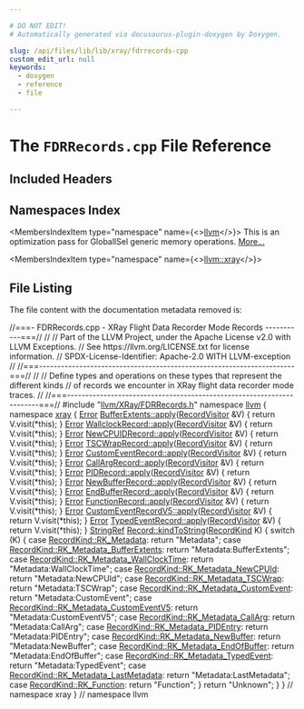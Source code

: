 ```yaml
---

# DO NOT EDIT!
# Automatically generated via docusaurus-plugin-doxygen by Doxygen.

slug: /api/files/lib/lib/xray/fdrrecords-cpp
custom_edit_url: null
keywords:
  - doxygen
  - reference
  - file

---
```





# The `FDRRecords.cpp` File Reference

<DoxygenPage pluginConfig={pluginConfig}>



## Included Headers

<IncludesList>
<IncludesListItem
  filePath="llvm/XRay/FDRRecords.h"
  permalink="/docs/api/files/include/include/llvm/include/llvm/xray/fdrrecords-h"
  isLocal="true" />
</IncludesList>

## Namespaces Index

<MembersIndex>

<MembersIndexItem
  type="namespace"
  name={<><a href="/docs/api/namespaces/llvm">llvm</a></>}>
This is an optimization pass for GlobalISel generic memory operations. <a href="/docs/api/namespaces/llvm/#details">More...</a>
</MembersIndexItem>

<MembersIndexItem
  type="namespace"
  name={<><a href="/docs/api/namespaces/llvm/xray">llvm::xray</a></>}>
</MembersIndexItem>

</MembersIndex>


## File Listing

The file content with the documentation metadata removed is:

<ProgramListing>

<Link id="l00001" /><CodeLine lineNumber="1"><span class="doxyHighlightComment">//===- FDRRecords.cpp -  XRay Flight Data Recorder Mode Records -----------===//</span></CodeLine>
<Link id="l00002" /><CodeLine lineNumber="2"><span class="doxyHighlightComment">//</span></CodeLine>
<Link id="l00003" /><CodeLine lineNumber="3"><span class="doxyHighlightComment">// Part of the LLVM Project, under the Apache License v2.0 with LLVM Exceptions.</span></CodeLine>
<Link id="l00004" /><CodeLine lineNumber="4"><span class="doxyHighlightComment">// See https://llvm.org/LICENSE.txt for license information.</span></CodeLine>
<Link id="l00005" /><CodeLine lineNumber="5"><span class="doxyHighlightComment">// SPDX-License-Identifier: Apache-2.0 WITH LLVM-exception</span></CodeLine>
<Link id="l00006" /><CodeLine lineNumber="6"><span class="doxyHighlightComment">//</span></CodeLine>
<Link id="l00007" /><CodeLine lineNumber="7"><span class="doxyHighlightComment">//===----------------------------------------------------------------------===//</span></CodeLine>
<Link id="l00008" /><CodeLine lineNumber="8"><span class="doxyHighlightComment">//</span></CodeLine>
<Link id="l00009" /><CodeLine lineNumber="9"><span class="doxyHighlightComment">// Define types and operations on these types that represent the different kinds</span></CodeLine>
<Link id="l00010" /><CodeLine lineNumber="10"><span class="doxyHighlightComment">// of records we encounter in XRay flight data recorder mode traces.</span></CodeLine>
<Link id="l00011" /><CodeLine lineNumber="11"><span class="doxyHighlightComment">//</span></CodeLine>
<Link id="l00012" /><CodeLine lineNumber="12"><span class="doxyHighlightComment">//===----------------------------------------------------------------------===//</span></CodeLine>
<Link id="l00013" /><CodeLine lineNumber="13"><span class="doxyHighlightPreprocessor">#include &quot;<a href="/docs/api/files/include/include/llvm/include/llvm/xray/fdrrecords-h">llvm/XRay/FDRRecords.h</a>&quot;</span></CodeLine>
<Link id="l00014" /><CodeLine lineNumber="14"></CodeLine>
<Link id="l00015" /><CodeLine lineNumber="15"><span class="doxyHighlightKeyword">namespace </span><span class="doxyHighlight"><a href="/docs/api/namespaces/llvm">llvm</a> &#123;</span></CodeLine>
<Link id="l00016" /><CodeLine lineNumber="16"><span class="doxyHighlightKeyword">namespace </span><span class="doxyHighlight"><a href="/docs/api/namespaces/llvm/xray">xray</a> &#123;</span></CodeLine>
<Link id="l00017" /><CodeLine lineNumber="17"></CodeLine>
<Link id="l00018" /><CodeLine lineNumber="18" lineLink="/docs/api/classes/llvm/xray/bufferextents/#a376632cbede7e2bded3334b04c3f5172"><span class="doxyHighlight"><a href="/docs/api/classes/llvm/error">Error</a> <a href="/docs/api/classes/llvm/xray/bufferextents/#a376632cbede7e2bded3334b04c3f5172">BufferExtents::apply</a>(<a href="/docs/api/classes/llvm/xray/recordvisitor">RecordVisitor</a> &amp;V) &#123; </span><span class="doxyHighlightKeywordFlow">return</span><span class="doxyHighlight"> V.visit(&#42;</span><span class="doxyHighlightKeyword">this</span><span class="doxyHighlight">); &#125;</span></CodeLine>
<Link id="l00019" /><CodeLine lineNumber="19" lineLink="/docs/api/classes/llvm/xray/wallclockrecord/#aeed24e58445e3b89e46e9f050302f3e2"><span class="doxyHighlight"><a href="/docs/api/classes/llvm/error">Error</a> <a href="/docs/api/classes/llvm/xray/wallclockrecord/#aeed24e58445e3b89e46e9f050302f3e2">WallclockRecord::apply</a>(<a href="/docs/api/classes/llvm/xray/recordvisitor">RecordVisitor</a> &amp;V) &#123; </span><span class="doxyHighlightKeywordFlow">return</span><span class="doxyHighlight"> V.visit(&#42;</span><span class="doxyHighlightKeyword">this</span><span class="doxyHighlight">); &#125;</span></CodeLine>
<Link id="l00020" /><CodeLine lineNumber="20" lineLink="/docs/api/classes/llvm/xray/newcpuidrecord/#affd21d671d50fb90afbf49ec451325c8"><span class="doxyHighlight"><a href="/docs/api/classes/llvm/error">Error</a> <a href="/docs/api/classes/llvm/xray/newcpuidrecord/#affd21d671d50fb90afbf49ec451325c8">NewCPUIDRecord::apply</a>(<a href="/docs/api/classes/llvm/xray/recordvisitor">RecordVisitor</a> &amp;V) &#123; </span><span class="doxyHighlightKeywordFlow">return</span><span class="doxyHighlight"> V.visit(&#42;</span><span class="doxyHighlightKeyword">this</span><span class="doxyHighlight">); &#125;</span></CodeLine>
<Link id="l00021" /><CodeLine lineNumber="21" lineLink="/docs/api/classes/llvm/xray/tscwraprecord/#ae6d84b3bb001877595e19b07b4b966ae"><span class="doxyHighlight"><a href="/docs/api/classes/llvm/error">Error</a> <a href="/docs/api/classes/llvm/xray/tscwraprecord/#ae6d84b3bb001877595e19b07b4b966ae">TSCWrapRecord::apply</a>(<a href="/docs/api/classes/llvm/xray/recordvisitor">RecordVisitor</a> &amp;V) &#123; </span><span class="doxyHighlightKeywordFlow">return</span><span class="doxyHighlight"> V.visit(&#42;</span><span class="doxyHighlightKeyword">this</span><span class="doxyHighlight">); &#125;</span></CodeLine>
<Link id="l00022" /><CodeLine lineNumber="22" lineLink="/docs/api/classes/llvm/xray/customeventrecord/#abcd30e0ab790b19330f8d542d9df3259"><span class="doxyHighlight"><a href="/docs/api/classes/llvm/error">Error</a> <a href="/docs/api/classes/llvm/xray/customeventrecord/#abcd30e0ab790b19330f8d542d9df3259">CustomEventRecord::apply</a>(<a href="/docs/api/classes/llvm/xray/recordvisitor">RecordVisitor</a> &amp;V) &#123; </span><span class="doxyHighlightKeywordFlow">return</span><span class="doxyHighlight"> V.visit(&#42;</span><span class="doxyHighlightKeyword">this</span><span class="doxyHighlight">); &#125;</span></CodeLine>
<Link id="l00023" /><CodeLine lineNumber="23" lineLink="/docs/api/classes/llvm/xray/callargrecord/#a487bf7d3aa27e4b0259f16aaad10b5bf"><span class="doxyHighlight"><a href="/docs/api/classes/llvm/error">Error</a> <a href="/docs/api/classes/llvm/xray/callargrecord/#a487bf7d3aa27e4b0259f16aaad10b5bf">CallArgRecord::apply</a>(<a href="/docs/api/classes/llvm/xray/recordvisitor">RecordVisitor</a> &amp;V) &#123; </span><span class="doxyHighlightKeywordFlow">return</span><span class="doxyHighlight"> V.visit(&#42;</span><span class="doxyHighlightKeyword">this</span><span class="doxyHighlight">); &#125;</span></CodeLine>
<Link id="l00024" /><CodeLine lineNumber="24" lineLink="/docs/api/classes/llvm/xray/pidrecord/#aa437e8cbd7004caaa1f52996d5b07a4d"><span class="doxyHighlight"><a href="/docs/api/classes/llvm/error">Error</a> <a href="/docs/api/classes/llvm/xray/pidrecord/#aa437e8cbd7004caaa1f52996d5b07a4d">PIDRecord::apply</a>(<a href="/docs/api/classes/llvm/xray/recordvisitor">RecordVisitor</a> &amp;V) &#123; </span><span class="doxyHighlightKeywordFlow">return</span><span class="doxyHighlight"> V.visit(&#42;</span><span class="doxyHighlightKeyword">this</span><span class="doxyHighlight">); &#125;</span></CodeLine>
<Link id="l00025" /><CodeLine lineNumber="25" lineLink="/docs/api/classes/llvm/xray/newbufferrecord/#a3d9b9b8be4f11db8fb58605b33084293"><span class="doxyHighlight"><a href="/docs/api/classes/llvm/error">Error</a> <a href="/docs/api/classes/llvm/xray/newbufferrecord/#a3d9b9b8be4f11db8fb58605b33084293">NewBufferRecord::apply</a>(<a href="/docs/api/classes/llvm/xray/recordvisitor">RecordVisitor</a> &amp;V) &#123; </span><span class="doxyHighlightKeywordFlow">return</span><span class="doxyHighlight"> V.visit(&#42;</span><span class="doxyHighlightKeyword">this</span><span class="doxyHighlight">); &#125;</span></CodeLine>
<Link id="l00026" /><CodeLine lineNumber="26" lineLink="/docs/api/classes/llvm/xray/endbufferrecord/#a2784a133a111320ae14912c28b931beb"><span class="doxyHighlight"><a href="/docs/api/classes/llvm/error">Error</a> <a href="/docs/api/classes/llvm/xray/endbufferrecord/#a2784a133a111320ae14912c28b931beb">EndBufferRecord::apply</a>(<a href="/docs/api/classes/llvm/xray/recordvisitor">RecordVisitor</a> &amp;V) &#123; </span><span class="doxyHighlightKeywordFlow">return</span><span class="doxyHighlight"> V.visit(&#42;</span><span class="doxyHighlightKeyword">this</span><span class="doxyHighlight">); &#125;</span></CodeLine>
<Link id="l00027" /><CodeLine lineNumber="27" lineLink="/docs/api/classes/llvm/xray/functionrecord/#a6674b057a5445aecac0286d782792d2d"><span class="doxyHighlight"><a href="/docs/api/classes/llvm/error">Error</a> <a href="/docs/api/classes/llvm/xray/functionrecord/#a6674b057a5445aecac0286d782792d2d">FunctionRecord::apply</a>(<a href="/docs/api/classes/llvm/xray/recordvisitor">RecordVisitor</a> &amp;V) &#123; </span><span class="doxyHighlightKeywordFlow">return</span><span class="doxyHighlight"> V.visit(&#42;</span><span class="doxyHighlightKeyword">this</span><span class="doxyHighlight">); &#125;</span></CodeLine>
<Link id="l00028" /><CodeLine lineNumber="28" lineLink="/docs/api/classes/llvm/xray/customeventrecordv5/#a1bf26138331e8df64cf8842af1d99510"><span class="doxyHighlight"><a href="/docs/api/classes/llvm/error">Error</a> <a href="/docs/api/classes/llvm/xray/customeventrecordv5/#a1bf26138331e8df64cf8842af1d99510">CustomEventRecordV5::apply</a>(<a href="/docs/api/classes/llvm/xray/recordvisitor">RecordVisitor</a> &amp;V) &#123; </span><span class="doxyHighlightKeywordFlow">return</span><span class="doxyHighlight"> V.visit(&#42;</span><span class="doxyHighlightKeyword">this</span><span class="doxyHighlight">); &#125;</span></CodeLine>
<Link id="l00029" /><CodeLine lineNumber="29" lineLink="/docs/api/classes/llvm/xray/typedeventrecord/#a9613840201bd8b513f6611b10cf0955a"><span class="doxyHighlight"><a href="/docs/api/classes/llvm/error">Error</a> <a href="/docs/api/classes/llvm/xray/typedeventrecord/#a9613840201bd8b513f6611b10cf0955a">TypedEventRecord::apply</a>(<a href="/docs/api/classes/llvm/xray/recordvisitor">RecordVisitor</a> &amp;V) &#123; </span><span class="doxyHighlightKeywordFlow">return</span><span class="doxyHighlight"> V.visit(&#42;</span><span class="doxyHighlightKeyword">this</span><span class="doxyHighlight">); &#125;</span></CodeLine>
<Link id="l00030" /><CodeLine lineNumber="30"></CodeLine>
<Link id="l00031" /><CodeLine lineNumber="31" lineLink="/docs/api/classes/llvm/xray/record/#a17ab96e6ad47dbe2401be45c7f09b7ab"><span class="doxyHighlight"><a href="/docs/api/classes/llvm/stringref">StringRef</a> <a href="/docs/api/classes/llvm/xray/record/#a17ab96e6ad47dbe2401be45c7f09b7ab">Record::kindToString</a>(<a href="/docs/api/classes/llvm/xray/record/#a51c09ad0492682e78c37551b18187976">RecordKind</a> K) &#123;</span></CodeLine>
<Link id="l00032" /><CodeLine lineNumber="32"><span class="doxyHighlight">  </span><span class="doxyHighlightKeywordFlow">switch</span><span class="doxyHighlight"> (K) &#123;</span></CodeLine>
<Link id="l00033" /><CodeLine lineNumber="33"><span class="doxyHighlight">  </span><span class="doxyHighlightKeywordFlow">case</span><span class="doxyHighlight"> <a href="/docs/api/classes/llvm/xray/record/#a51c09ad0492682e78c37551b18187976aa9a1584babec0085a53eb0e88bcbf3aa">RecordKind::RK&#95;Metadata</a>:</span></CodeLine>
<Link id="l00034" /><CodeLine lineNumber="34"><span class="doxyHighlight">    </span><span class="doxyHighlightKeywordFlow">return</span><span class="doxyHighlight"> </span><span class="doxyHighlightStringLiteral">&quot;Metadata&quot;</span><span class="doxyHighlight">;</span></CodeLine>
<Link id="l00035" /><CodeLine lineNumber="35"><span class="doxyHighlight">  </span><span class="doxyHighlightKeywordFlow">case</span><span class="doxyHighlight"> <a href="/docs/api/classes/llvm/xray/record/#a51c09ad0492682e78c37551b18187976a06b89966847bb2421c1e04be2d82e407">RecordKind::RK&#95;Metadata&#95;BufferExtents</a>:</span></CodeLine>
<Link id="l00036" /><CodeLine lineNumber="36"><span class="doxyHighlight">    </span><span class="doxyHighlightKeywordFlow">return</span><span class="doxyHighlight"> </span><span class="doxyHighlightStringLiteral">&quot;Metadata:BufferExtents&quot;</span><span class="doxyHighlight">;</span></CodeLine>
<Link id="l00037" /><CodeLine lineNumber="37"><span class="doxyHighlight">  </span><span class="doxyHighlightKeywordFlow">case</span><span class="doxyHighlight"> <a href="/docs/api/classes/llvm/xray/record/#a51c09ad0492682e78c37551b18187976a239005d50ef644b774f19a11e2218a1d">RecordKind::RK&#95;Metadata&#95;WallClockTime</a>:</span></CodeLine>
<Link id="l00038" /><CodeLine lineNumber="38"><span class="doxyHighlight">    </span><span class="doxyHighlightKeywordFlow">return</span><span class="doxyHighlight"> </span><span class="doxyHighlightStringLiteral">&quot;Metadata:WallClockTime&quot;</span><span class="doxyHighlight">;</span></CodeLine>
<Link id="l00039" /><CodeLine lineNumber="39"><span class="doxyHighlight">  </span><span class="doxyHighlightKeywordFlow">case</span><span class="doxyHighlight"> <a href="/docs/api/classes/llvm/xray/record/#a51c09ad0492682e78c37551b18187976af8fb6c58fbad1d6661a69706818d7dce">RecordKind::RK&#95;Metadata&#95;NewCPUId</a>:</span></CodeLine>
<Link id="l00040" /><CodeLine lineNumber="40"><span class="doxyHighlight">    </span><span class="doxyHighlightKeywordFlow">return</span><span class="doxyHighlight"> </span><span class="doxyHighlightStringLiteral">&quot;Metadata:NewCPUId&quot;</span><span class="doxyHighlight">;</span></CodeLine>
<Link id="l00041" /><CodeLine lineNumber="41"><span class="doxyHighlight">  </span><span class="doxyHighlightKeywordFlow">case</span><span class="doxyHighlight"> <a href="/docs/api/classes/llvm/xray/record/#a51c09ad0492682e78c37551b18187976a1c8585c5dbc4b7cd5f774b71bef6e3ce">RecordKind::RK&#95;Metadata&#95;TSCWrap</a>:</span></CodeLine>
<Link id="l00042" /><CodeLine lineNumber="42"><span class="doxyHighlight">    </span><span class="doxyHighlightKeywordFlow">return</span><span class="doxyHighlight"> </span><span class="doxyHighlightStringLiteral">&quot;Metadata:TSCWrap&quot;</span><span class="doxyHighlight">;</span></CodeLine>
<Link id="l00043" /><CodeLine lineNumber="43"><span class="doxyHighlight">  </span><span class="doxyHighlightKeywordFlow">case</span><span class="doxyHighlight"> <a href="/docs/api/classes/llvm/xray/record/#a51c09ad0492682e78c37551b18187976a95a8ee63bb34eaa72a3d423f8674c10e">RecordKind::RK&#95;Metadata&#95;CustomEvent</a>:</span></CodeLine>
<Link id="l00044" /><CodeLine lineNumber="44"><span class="doxyHighlight">    </span><span class="doxyHighlightKeywordFlow">return</span><span class="doxyHighlight"> </span><span class="doxyHighlightStringLiteral">&quot;Metadata:CustomEvent&quot;</span><span class="doxyHighlight">;</span></CodeLine>
<Link id="l00045" /><CodeLine lineNumber="45"><span class="doxyHighlight">  </span><span class="doxyHighlightKeywordFlow">case</span><span class="doxyHighlight"> <a href="/docs/api/classes/llvm/xray/record/#a51c09ad0492682e78c37551b18187976ab515bd6d71503f963d1ca9499c1baf4b">RecordKind::RK&#95;Metadata&#95;CustomEventV5</a>:</span></CodeLine>
<Link id="l00046" /><CodeLine lineNumber="46"><span class="doxyHighlight">    </span><span class="doxyHighlightKeywordFlow">return</span><span class="doxyHighlight"> </span><span class="doxyHighlightStringLiteral">&quot;Metadata:CustomEventV5&quot;</span><span class="doxyHighlight">;</span></CodeLine>
<Link id="l00047" /><CodeLine lineNumber="47"><span class="doxyHighlight">  </span><span class="doxyHighlightKeywordFlow">case</span><span class="doxyHighlight"> <a href="/docs/api/classes/llvm/xray/record/#a51c09ad0492682e78c37551b18187976a007ce7fd6b749bac6b997f3020914cce">RecordKind::RK&#95;Metadata&#95;CallArg</a>:</span></CodeLine>
<Link id="l00048" /><CodeLine lineNumber="48"><span class="doxyHighlight">    </span><span class="doxyHighlightKeywordFlow">return</span><span class="doxyHighlight"> </span><span class="doxyHighlightStringLiteral">&quot;Metadata:CallArg&quot;</span><span class="doxyHighlight">;</span></CodeLine>
<Link id="l00049" /><CodeLine lineNumber="49"><span class="doxyHighlight">  </span><span class="doxyHighlightKeywordFlow">case</span><span class="doxyHighlight"> <a href="/docs/api/classes/llvm/xray/record/#a51c09ad0492682e78c37551b18187976af74f04944eca29fe5ddde27d05651b96">RecordKind::RK&#95;Metadata&#95;PIDEntry</a>:</span></CodeLine>
<Link id="l00050" /><CodeLine lineNumber="50"><span class="doxyHighlight">    </span><span class="doxyHighlightKeywordFlow">return</span><span class="doxyHighlight"> </span><span class="doxyHighlightStringLiteral">&quot;Metadata:PIDEntry&quot;</span><span class="doxyHighlight">;</span></CodeLine>
<Link id="l00051" /><CodeLine lineNumber="51"><span class="doxyHighlight">  </span><span class="doxyHighlightKeywordFlow">case</span><span class="doxyHighlight"> <a href="/docs/api/classes/llvm/xray/record/#a51c09ad0492682e78c37551b18187976ab93ad26bab836ea6cfa7dbbaff3afd8e">RecordKind::RK&#95;Metadata&#95;NewBuffer</a>:</span></CodeLine>
<Link id="l00052" /><CodeLine lineNumber="52"><span class="doxyHighlight">    </span><span class="doxyHighlightKeywordFlow">return</span><span class="doxyHighlight"> </span><span class="doxyHighlightStringLiteral">&quot;Metadata:NewBuffer&quot;</span><span class="doxyHighlight">;</span></CodeLine>
<Link id="l00053" /><CodeLine lineNumber="53"><span class="doxyHighlight">  </span><span class="doxyHighlightKeywordFlow">case</span><span class="doxyHighlight"> <a href="/docs/api/classes/llvm/xray/record/#a51c09ad0492682e78c37551b18187976a14c8173effd0154aa568239d71e92e6f">RecordKind::RK&#95;Metadata&#95;EndOfBuffer</a>:</span></CodeLine>
<Link id="l00054" /><CodeLine lineNumber="54"><span class="doxyHighlight">    </span><span class="doxyHighlightKeywordFlow">return</span><span class="doxyHighlight"> </span><span class="doxyHighlightStringLiteral">&quot;Metadata:EndOfBuffer&quot;</span><span class="doxyHighlight">;</span></CodeLine>
<Link id="l00055" /><CodeLine lineNumber="55"><span class="doxyHighlight">  </span><span class="doxyHighlightKeywordFlow">case</span><span class="doxyHighlight"> <a href="/docs/api/classes/llvm/xray/record/#a51c09ad0492682e78c37551b18187976a2ea073c629ce2681671cd5553772ac2b">RecordKind::RK&#95;Metadata&#95;TypedEvent</a>:</span></CodeLine>
<Link id="l00056" /><CodeLine lineNumber="56"><span class="doxyHighlight">    </span><span class="doxyHighlightKeywordFlow">return</span><span class="doxyHighlight"> </span><span class="doxyHighlightStringLiteral">&quot;Metadata:TypedEvent&quot;</span><span class="doxyHighlight">;</span></CodeLine>
<Link id="l00057" /><CodeLine lineNumber="57"><span class="doxyHighlight">  </span><span class="doxyHighlightKeywordFlow">case</span><span class="doxyHighlight"> <a href="/docs/api/classes/llvm/xray/record/#a51c09ad0492682e78c37551b18187976ab20b19617532bffd3d5f718300d22ce2">RecordKind::RK&#95;Metadata&#95;LastMetadata</a>:</span></CodeLine>
<Link id="l00058" /><CodeLine lineNumber="58"><span class="doxyHighlight">    </span><span class="doxyHighlightKeywordFlow">return</span><span class="doxyHighlight"> </span><span class="doxyHighlightStringLiteral">&quot;Metadata:LastMetadata&quot;</span><span class="doxyHighlight">;</span></CodeLine>
<Link id="l00059" /><CodeLine lineNumber="59"><span class="doxyHighlight">  </span><span class="doxyHighlightKeywordFlow">case</span><span class="doxyHighlight"> <a href="/docs/api/classes/llvm/xray/record/#a51c09ad0492682e78c37551b18187976ae882e77d22c65b65f6d2101deaa4dc6b">RecordKind::RK&#95;Function</a>:</span></CodeLine>
<Link id="l00060" /><CodeLine lineNumber="60"><span class="doxyHighlight">    </span><span class="doxyHighlightKeywordFlow">return</span><span class="doxyHighlight"> </span><span class="doxyHighlightStringLiteral">&quot;Function&quot;</span><span class="doxyHighlight">;</span></CodeLine>
<Link id="l00061" /><CodeLine lineNumber="61"><span class="doxyHighlight">  &#125;</span></CodeLine>
<Link id="l00062" /><CodeLine lineNumber="62"><span class="doxyHighlight">  </span><span class="doxyHighlightKeywordFlow">return</span><span class="doxyHighlight"> </span><span class="doxyHighlightStringLiteral">&quot;Unknown&quot;</span><span class="doxyHighlight">;</span></CodeLine>
<Link id="l00063" /><CodeLine lineNumber="63"><span class="doxyHighlight">&#125;</span></CodeLine>
<Link id="l00064" /><CodeLine lineNumber="64"></CodeLine>
<Link id="l00065" /><CodeLine lineNumber="65"><span class="doxyHighlight">&#125; </span><span class="doxyHighlightComment">// namespace xray</span></CodeLine>
<Link id="l00066" /><CodeLine lineNumber="66"><span class="doxyHighlight">&#125; </span><span class="doxyHighlightComment">// namespace llvm</span></CodeLine>

</ProgramListing>


</DoxygenPage>
